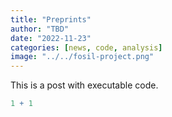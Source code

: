 ```yaml
---
title: "Preprints"
author: "TBD"
date: "2022-11-23"
categories: [news, code, analysis]
image: "../../fosil-project.png"
---
```


This is a post with executable code.

```r
1 + 1
```
